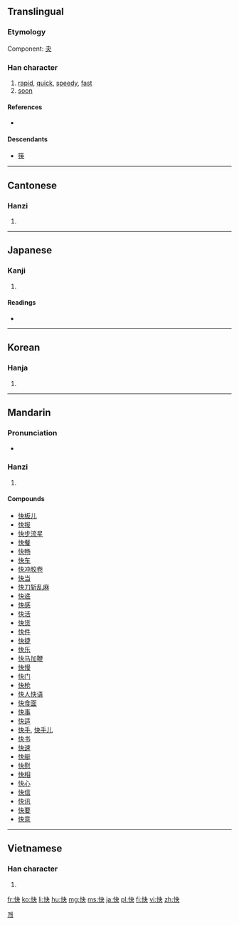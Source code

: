 ==Translingual==
===Etymology===
Component:  [[夬]]

===Han character===
{{Han char|rn=61|rad=心|as=04|sn=7|four=9503<sub>0</sub>|canj=心木大 (PDK)}}

# [[rapid]], [[quick]], [[speedy]], [[fast]]
# [[soon]]

====References====
* {{Han ref|kx=0377.290|dkj=10369|dj=0705.160|hdz=42278.110|uh=5FEB|ud=24555|bh=A7D6|bd=42966}}

====Descendants====
*[[筷]]

----

==Cantonese==

===Hanzi===
{{yue-hanzi|jyut=faai3|y=faai3}}

# {{defn|Cantonese|sort=心04}}

----

==Japanese==

===Kanji===
{{ja-kanji|grade=5|rs=心04}}

# {{defn|Japanese|sort=心04}}

====Readings====
* {{ja-readings|on=[[かい]] (kai)|kun=[[こころよい]] (kokoroyoi)}}

----

==Korean==

===Hanja===
{{ko-hanja|hangeul=쾌|eumhun=|rv=kwae|mr=k'wae|y=khway}}

# {{defn|Korean|sort=心04}}

[[Category:Hanja readings|쾌]]

----

==Mandarin==

===Pronunciation===
*{{audio|zh-kuài.ogg|audio}}

===Hanzi===
{{cmn-hanzi|pin=[[kuài]] ([[kuai4]]), [[zhūn]] ([[zhun1]])|wg=k'uai<sup>4</sup>, chun<sup>1</sup>}}

# {{defn|Mandarin|sort=心04}}

====Compounds====
* [[快板儿]]
* [[快报]]
* [[快步流星]]
* [[快餐]]
* [[快畅]]
* [[快车]]
* [[快冲胶卷]]
* [[快当]]
* [[快刀斩乱麻]]
* [[快递]]
* [[快感]]
* [[快活]]
* [[快货]]
* [[快件]]
* [[快捷]]
* [[快乐]]
* [[快马加鞭]]
* [[快慢]]
* [[快门]]
* [[快枪]]
* [[快人快语]]
* [[快食面]]
* [[快事]]
* [[快适]]
* [[快手]], [[快手儿]]
* [[快书]]
* [[快速]]
* [[快艇]]
* [[快慰]]
* [[快相]]
* [[快心]]
* [[快信]]
* [[快讯]]
* [[快要]]
* [[快意]]

----

==Vietnamese==

===Han character===
{{vi-hantu|[[khoái]], [[khuấy]], [[khoáy]], [[sướng]]|rs=心04}}

# {{defn|Vietnamese|sort=心04}}

[[fr:快]]
[[ko:快]]
[[li:快]]
[[hu:快]]
[[mg:快]]
[[ms:快]]
[[ja:快]]
[[pl:快]]
[[fi:快]]
[[vi:快]]
[[zh:快]]